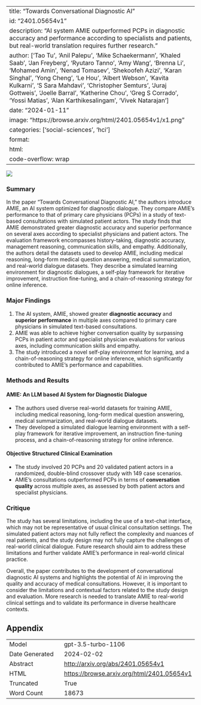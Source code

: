 
---
title: "Towards Conversational Diagnostic AI"
id: "2401.05654v1"
description: "AI system AMIE outperformed PCPs in diagnostic accuracy and performance according to specialists and patients, but real-world translation requires further research."
author: ['Tao Tu', 'Anil Palepu', 'Mike Schaekermann', 'Khaled Saab', 'Jan Freyberg', 'Ryutaro Tanno', 'Amy Wang', 'Brenna Li', 'Mohamed Amin', 'Nenad Tomasev', 'Shekoofeh Azizi', 'Karan Singhal', 'Yong Cheng', 'Le Hou', 'Albert Webson', 'Kavita Kulkarni', 'S Sara Mahdavi', 'Christopher Semturs', 'Juraj Gottweis', 'Joelle Barral', 'Katherine Chou', 'Greg S Corrado', 'Yossi Matias', 'Alan Karthikesalingam', 'Vivek Natarajan']
date: "2024-01-11"
image: "https://browse.arxiv.org/html/2401.05654v1/x1.png"
categories: ['social-sciences', 'hci']
format:
  html:
    code-overflow: wrap
---

![](https://browse.arxiv.org/html/2401.05654v1/x1.png)

### Summary
In the paper "Towards Conversational Diagnostic AI," the authors introduce AMIE, an AI system optimized for diagnostic dialogue. They compare AMIE's performance to that of primary care physicians (PCPs) in a study of text-based consultations with simulated patient actors. The study finds that AMIE demonstrated greater diagnostic accuracy and superior performance on several axes according to specialist physicians and patient actors. The evaluation framework encompasses history-taking, diagnostic accuracy, management reasoning, communication skills, and empathy. Additionally, the authors detail the datasets used to develop AMIE, including medical reasoning, long-form medical question answering, medical summarization, and real-world dialogue datasets. They describe a simulated learning environment for diagnostic dialogues, a self-play framework for iterative improvement, instruction fine-tuning, and a chain-of-reasoning strategy for online inference.

### Major Findings
1. The AI system, AMIE, showed greater **diagnostic accuracy** and **superior performance** in multiple axes compared to primary care physicians in simulated text-based consultations.
2. AMIE was able to achieve higher conversation quality by surpassing PCPs in patient actor and specialist physician evaluations for various axes, including communication skills and empathy.
3. The study introduced a novel self-play environment for learning, and a chain-of-reasoning strategy for online inference, which significantly contributed to AMIE's performance and capabilities.

### Methods and Results
#### AMIE: An LLM based AI System for Diagnostic Dialogue
- The authors used diverse real-world datasets for training AMIE, including medical reasoning, long-form medical question answering, medical summarization, and real-world dialogue datasets.
- They developed a simulated dialogue learning environment with a self-play framework for iterative improvement, an instruction fine-tuning process, and a chain-of-reasoning strategy for online inference.

#### Objective Structured Clinical Examination 
- The study involved 20 PCPs and 20 validated patient actors in a randomized, double-blind crossover study with 149 case scenarios.
- AMIE's consultations outperformed PCPs in terms of **conversation quality** across multiple axes, as assessed by both patient actors and specialist physicians.

### Critique
The study has several limitations, including the use of a text-chat interface, which may not be representative of usual clinical consultation settings. The simulated patient actors may not fully reflect the complexity and nuances of real patients, and the study design may not fully capture the challenges of real-world clinical dialogue. Future research should aim to address these limitations and further validate AMIE's performance in real-world clinical practice.

Overall, the paper contributes to the development of conversational diagnostic AI systems and highlights the potential of AI in improving the quality and accuracy of medical consultations. However, it is important to consider the limitations and contextual factors related to the study design and evaluation. More research is needed to translate AMIE to real-world clinical settings and to validate its performance in diverse healthcare contexts.

## Appendix

|          |          |
|----------|----------|
| Model     | gpt-3.5-turbo-1106       |
| Date Generated     | 2024-02-02       |
| Abstract | [http://arxiv.org/abs/2401.05654v1](http://arxiv.org/abs/2401.05654v1)        |
| HTML     | [https://browse.arxiv.org/html/2401.05654v1](https://browse.arxiv.org/html/2401.05654v1)       |
| Truncated       | True       |
| Word Count       | 18673       |